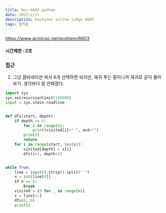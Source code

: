 ```yaml
---
title: boj-6603 python
date: 2022/2/11
description: backjoon online judge 6603
tags: [PS]
---
```


https://www.acmicpc.net/problem/6603

#### 시간제한 : 2초

### 접근
1. 그냥 콤비네이션 써서 6개 선택하면 되지만, 재귀 푸는 중이니까 재귀로 굳이 풀어보기.
생각보다 잘 안짜졌다.
```python
import sys
sys.setrecursionlimit(100000)
input = sys.stdin.readline


def dfs(start, depth):
    if depth == 6:
        for i in range(6):
            print(visited[i]+" ", end="")
        print()
        return
    for i in range(start, len(s)):
        visited[depth] = s[i]
        dfs(i+1, depth+1)


while True:
    line = input().strip().split(" ")
    n = int(line[0])
    if n == 0:
        break
    visited = [0 for _ in range(n)]
    s = line[1:]
    dfs(0, 0)
    print()
```
